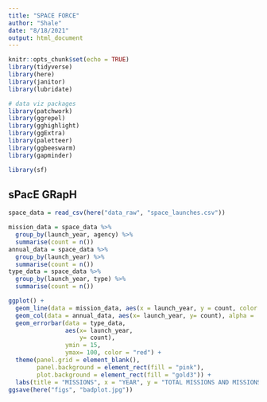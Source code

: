 ```yaml
---
title: "SPACE FORCE"
author: "Shale"
date: "8/18/2021"
output: html_document
---
```


```r
knitr::opts_chunk$set(echo = TRUE)
library(tidyverse)
library(here)
library(janitor)
library(lubridate)

# data viz packages
library(patchwork)
library(ggrepel)
library(gghighlight)
library(ggExtra)
library(paletteer)
library(ggbeeswarm)
library(gapminder)

library(sf)
```

## sPacE GRapH

```r
space_data = read_csv(here("data_raw", "space_launches.csv"))
```

```r
mission_data = space_data %>% 
  group_by(launch_year, agency) %>% 
  summarise(count = n())
annual_data = space_data %>% 
  group_by(launch_year) %>% 
  summarise(count = n())
type_data = space_data %>% 
  group_by(launch_year, type) %>% 
  summarise(count = n())

ggplot() +
  geom_line(data = mission_data, aes(x = launch_year, y = count, color = agency)) +
  geom_col(data = annual_data, aes(x= launch_year, y= count), alpha = .5) +
  geom_errorbar(data = type_data,
                aes(x= launch_year,
                    y= count),
                ymin = 15,
                ymax= 100, color = "red") +
  theme(panel.grid = element_blank(),
        panel.background = element_rect(fill = "pink"),
        plot.background = element_rect(fill = "gold3")) +
  labs(title = "MISSIONS", x = "YEAR", y = "TOTAL MISSIONS AND MISSIONS BY AGENCY BY YEAR")
ggsave(here("figs", "badplot.jpg"))
```

